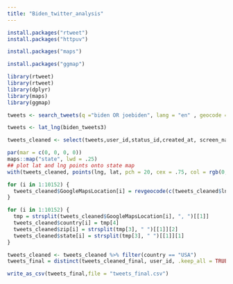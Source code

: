 ---
title: "Biden_twitter_analysis"
---

```{r}
install.packages("rtweet")
install.packages("httpuv")
```
```{r}
install.packages("maps")
```
```{r}
install.packages("ggmap")
```


```{r}
library(rtweet)
library(rtweet)
library(dplyr)
library(maps)
library(ggmap)
```




```{r}
tweets <- search_tweets(q ="biden OR joebiden", lang = "en" , geocode = lookup_coords("usa"), n = 300000, include_rts = FALSE, retryonratelimit = TRUE)

tweets <- lat_lng(biden_tweets3)
```

```{r, message=F, warning=F}

tweets_cleaned <- select(tweets,user_id,status_id,created_at, screen_name,text,lang,location,lat,lng)   %>% filter(!is.na(lat)) 
```


```{r}
par(mar = c(0, 0, 0, 0))
maps::map("state", lwd = .25)
## plot lat and lng points onto state map
with(tweets_cleaned, points(lng, lat, pch = 20, cex = .75, col = rgb(0, .3, .7, .5)))

```


```{r}
for (i in 1:10152) {
  tweets_cleaned$GoogleMapsLocation[i] = revgeocode(c(tweets_cleaned$lng[i],tweets_cleaned$lat[i]))
}

```

```{r}
for (i in 1:10152) {
  tmp = strsplit(tweets_cleaned$GoogleMapsLocation[i], ", ")[[1]]
  tweets_cleaned$country[i] = tmp[4]
  tweets_cleaned$zip[i] = strsplit(tmp[3], " ")[[1]][2]
  tweets_cleaned$state[i] = strsplit(tmp[3], " ")[[1]][1]
}

```

```{r}
tweets_cleaned <- tweets_cleaned %>% filter(country == "USA")
tweets_final = distinct(tweets_cleaned_final, user_id, .keep_all = TRUE)
```


```{r}
write_as_csv(tweets_final,file = "tweets_final.csv")

```
